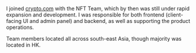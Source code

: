 I joined [crypto.com](http://crypto.com) with the NFT Team, which by then was still under rapid expansion and development. I was responsible for both frontend (client-facing UI and admin panel) and backend, as well as supporting the product operations.

Team members located all across south-east Asia, though majority was located in HK.
